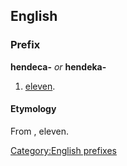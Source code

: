 ==English==
===Prefix===
[[Category:English prefixes]]
'''hendeca-''' ''or'' '''hendeka-'''

#[[eleven]].

====Etymology====
{{etystub}}
From {{Gr.}} [[]], eleven.